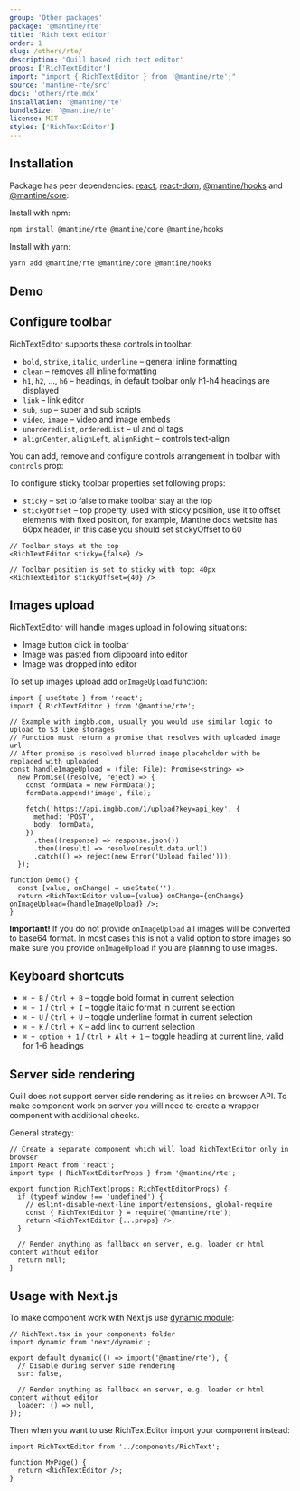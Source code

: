 ```yaml
---
group: 'Other packages'
package: '@mantine/rte'
title: 'Rich text editor'
order: 1
slug: /others/rte/
description: 'Quill based rich text editor'
props: ['RichTextEditor']
import: "import { RichTextEditor } from '@mantine/rte';"
source: 'mantine-rte/src'
docs: 'others/rte.mdx'
installation: '@mantine/rte'
bundleSize: '@mantine/rte'
license: MIT
styles: ['RichTextEditor']
---
```



## Installation

Package has peer dependencies: [react](https://www.npmjs.com/package/react), [react-dom](https://www.npmjs.com/package/react-dom), [@mantine/hooks](https://www.npmjs.com/package/@mantine/hooks) and [@mantine/core](https://www.npmjs.com/package/@mantine/core):.

Install with npm:

```sh
npm install @mantine/rte @mantine/core @mantine/hooks
```

Install with yarn:

```sh
yarn add @mantine/rte @mantine/core @mantine/hooks
```

## Demo

<Demo data={RichTextDemos.usage} />

## Configure toolbar

RichTextEditor supports these controls in toolbar:

- `bold`, `strike`, `italic`, `underline` – general inline formatting
- `clean` – removes all inline formatting
- `h1`, `h2`, ..., `h6` – headings, in default toolbar only h1-h4 headings are displayed
- `link` – link editor
- `sub`, `sup` – super and sub scripts
- `video`, `image` – video and image embeds
- `unorderedList`, `orderedList` – ul and ol tags
- `alignCenter`, `alignLeft`, `alignRight` – controls text-align

You can add, remove and configure controls arrangement in toolbar with `controls` prop:

<Demo data={RichTextDemos.toolbar} />

To configure sticky toolbar properties set following props:

- `sticky` – set to false to make toolbar stay at the top
- `stickyOffset` – top property, used with sticky position, use it to offset elements with fixed position, for example, Mantine docs website has 60px header, in this case you should set stickyOffset to 60

```tsx
// Toolbar stays at the top
<RichTextEditor sticky={false} />

// Toolbar position is set to sticky with top: 40px
<RichTextEditor stickyOffset={40} />
```

## Images upload

RichTextEditor will handle images upload in following situations:

- Image button click in toolbar
- Image was pasted from clipboard into editor
- Image was dropped into editor

To set up images upload add `onImageUpload` function:

```tsx
import { useState } from 'react';
import { RichTextEditor } from '@mantine/rte';

// Example with imgbb.com, usually you would use similar logic to upload to S3 like storages
// Function must return a promise that resolves with uploaded image url
// After promise is resolved blurred image placeholder with be replaced with uploaded
const handleImageUpload = (file: File): Promise<string> =>
  new Promise((resolve, reject) => {
    const formData = new FormData();
    formData.append('image', file);

    fetch('https://api.imgbb.com/1/upload?key=api_key', {
      method: 'POST',
      body: formData,
    })
      .then((response) => response.json())
      .then((result) => resolve(result.data.url))
      .catch(() => reject(new Error('Upload failed')));
  });

function Demo() {
  const [value, onChange] = useState('');
  return <RichTextEditor value={value} onChange={onChange} onImageUpload={handleImageUpload} />;
}
```

**Important!** If you do not provide `onImageUpload` all images will be converted to
base64 format. In most cases this is not a valid option to store images so make sure you provide `onImageUpload`
if you are planning to use images.

## Keyboard shortcuts

- `⌘ + B` / `Ctrl + B` – toggle bold format in current selection
- `⌘ + I` / `Ctrl + I` – toggle italic format in current selection
- `⌘ + U` / `Ctrl + U` – toggle underline format in current selection
- `⌘ + K` / `Ctrl + K` – add link to current selection
- `⌘ + option + 1` / `Ctrl + Alt + 1` – toggle heading at current line, valid for 1-6 headings

## Server side rendering

Quill does not support server side rendering as it relies on browser API.
To make component work on server you will need to create a wrapper component with additional checks.

General strategy:

```tsx
// Create a separate component which will load RichTextEditor only in browser
import React from 'react';
import type { RichTextEditorProps } from '@mantine/rte';

export function RichText(props: RichTextEditorProps) {
  if (typeof window !== 'undefined') {
    // eslint-disable-next-line import/extensions, global-require
    const { RichTextEditor } = require('@mantine/rte');
    return <RichTextEditor {...props} />;
  }

  // Render anything as fallback on server, e.g. loader or html content without editor
  return null;
}
```

## Usage with Next.js

To make component work with Next.js use [dynamic module](https://nextjs.org/docs/advanced-features/dynamic-import):

```tsx
// RichText.tsx in your components folder
import dynamic from 'next/dynamic';

export default dynamic(() => import('@mantine/rte'), {
  // Disable during server side rendering
  ssr: false,

  // Render anything as fallback on server, e.g. loader or html content without editor
  loader: () => null,
});
```

Then when you want to use RichTextEditor import your component instead:

```tsx
import RichTextEditor from '../components/RichText';

function MyPage() {
  return <RichTextEditor />;
}
```
